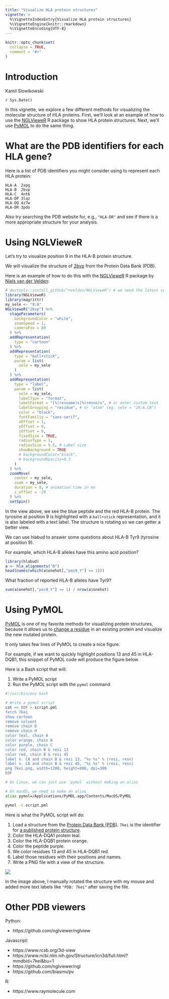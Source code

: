 ```yaml
---
title: "Visualize HLA protein structures"
vignette: >
  %\VignetteIndexEntry{Visualize HLA protein structures}
  %\VignetteEngine{knitr::rmarkdown}
  %\VignetteEncoding{UTF-8}
---
```


```r
knitr::opts_chunk$set(
  collapse = TRUE,
  comment = "#>"
)
```

# Introduction

Kamil Slowikowski

`r Sys.Date()`

In this vignette, we explore a few different methods for visualizing the molecular structure of HLA proteins.
First, we'll look at an example of how to use the [NGLVieweR] R package to show HLA protein structures.
Next, we'll use [PyMOL] to do the same thing.

# What are the PDB identifiers for each HLA gene?

Here is a list of PDB identifiers you might consider using to represent each HLA protein:

```
HLA-A  2xpg
HLA-B  2bvp
HLA-C  4nt6
HLA-DP 3lqz
HLA-DQ 4z7w
HLA-DR 3pdo
```

Also try searching the PDB website for, e.g., `"HLA-DR"` and see if there is a more appropriate structure for your analysis.

# Using NGLVieweR

Let's try to visualize position 9 in the HLA-B protein structure.

We will visualize the structure of [2bvp] from the Protein Data Bank (PDB).

Here is an example of how to do this with the [NGLVieweR] R package by [Niels van der Velden]:

[2bvp]: https://www.rcsb.org/structure/2BVP
[NGLVieweR]: https://github.com/nvelden/NGLVieweR
[Niels van der Velden]: https://www.nielsvandervelden.com/

```r
# devtools::install_github("nvelden/NGLVieweR") # we need the latest version
library(NGLVieweR)
library(magrittr)
my_sele <- "9:A"
NGLVieweR("2bvp") %>%
  stageParameters(
    backgroundColor = "white",
    zoomSpeed = 1,
    cameraFov = 80
  ) %>%
  addRepresentation(
    type = "cartoon"
  ) %>%
  addRepresentation(
    type = "ball+stick",
    param = list(
      sele = my_sele
    )
  ) %>%
  addRepresentation(
    type = "label",
    param = list(
      sele = my_sele,
      labelType = "format",
      labelFormat = "[%(resname)s]%(resno)s", # or enter custom text
      labelGrouping = "residue", # or "atom" (eg. sele = "20:A.CB")
      color = "black",
      fontFamiliy = "sans-serif",
      xOffset = 1,
      yOffset = 0,
      zOffset = 0,
      fixedSize = TRUE,
      radiusType = 1,
      radiusSize = 5.5, # Label size
      showBackground = TRUE
      # backgroundColor="black",
      # backgroundOpacity=0.5
    )
  ) %>%
  zoomMove(
    center = my_sele,
    zoom = my_sele,
    duration = 0, # animation time in ms
    z_offSet = -20
  ) %>%
  setSpin()
```


In the view above, we see the blue peptide and the red HLA-B protein.
The tyrosine at position 9 is highlighted with a `ball+stick` representation, and it is also labeled with a text label.
The structure is rotating so we can getter a better view.

We can use hlabud to answer some questions about HLA-B Tyr9 (tyrosine at position 9).

For example, which HLA-B alleles have this amino acid position?

```r
library(hlabud)
a <- hla_alignments("B")
head(names(which(a$onehot[,"pos9_Y"] == 1)))
```

What fraction of reported HLA-B alleles have Tyr9?

```r
sum(a$onehot[,"pos9_Y"] == 1) / nrow(a$onehot)
```

# Using PyMOL

[PyMOL] is one of my favorite methods for visualizing protein structures, because it allows us to [change a residue][mutagenesis] in an existing protein and visualize the new mutated protein.

It only takes few lines of PyMOL to create a nice figure.

For example, if we want to quickly highlight positions 13 and 45 in HLA-DQB1, this snippet of PyMOL code will produce the figure below.

Here is a Bash script that will:

1. Write a PyMOL script
2. Run the PyMOL script with the `pymol` command

```bash
#!/usr/bin/env bash

# Write a pymol script
cat << EOF > script.pml
fetch 7kei
show cartoon
remove solvent
remove chain D
remove chain H
color teal, chain A
color orange, chain B
color purple, chain C
color red, chain B & resi 13
color red, chain B & resi 45
label n. CA and chain B & resi 13, "%s %s" % (resi, resn)
label n. CA and chain B & resi 45, "%s %s" % (resi, resn)
png 7kei.png, width=1200, height=800, dpi=300 
EOF

# On Linux, we can just use `pymol` without making an alias

# On macOS, we need to make an alias
alias pymol=/Applications/PyMOL.app/Contents/MacOS/PyMOL

pymol -c script.pml
```

Here is what the PyMOL script will do:

1. Load a structure from the [Protein Data Bank (PDB)](https://www.rcsb.org/). `7kei` is the identifier for [a published protein structure](https://www.rcsb.org/structure/7KEI).
2. Color the HLA-DQA1 protein teal.
3. Color the HLA-DQB1 protein orange.
4. Color the peptide purple.
5. We color residues 13 and 45 in HLA-DQB1 red.
6. Label those residues with their positions and names.
7. Write a PNG file with a view of the structure.

<img src="https://github.com/slowkow/ggrepel/assets/209714/4843a850-a4fd-4832-9600-0b8e9c1bb904"></img>

In the image above, I manually rotated the structure with my mouse and added more text labels like `"PDB: 7kei"` after saving the file.

# Other PDB viewers

Python:

* https://github.com/nglviewer/nglview

Javascript:

* https://www.rcsb.org/3d-view
* https://www.ncbi.nlm.nih.gov/Structure/icn3d/full.html?mmdbid=7kei&bu=1
* https://github.com/nglviewer/ngl
* https://github.com/biasmv/pv

R:

* https://www.raymolecule.com

[PyMOL]: https://pymol.org
[mutagenesis]: https://pymolwiki.org/index.php/Mutagenesis

